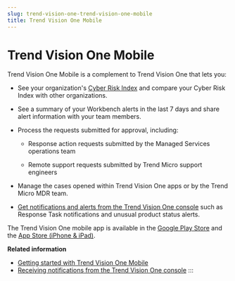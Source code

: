 ```yaml
---
slug: trend-vision-one-trend-vision-one-mobile
title: Trend Vision One Mobile
---
```

# Trend Vision One Mobile

Trend Vision One Mobile is a complement to Trend Vision One that lets you:

- See your organization's [Cyber Risk Index](risk-overview.mdx) and compare your Cyber Risk Index with other organizations.

- See a summary of your Workbench alerts in the last 7 days and share alert information with your team members.

- Process the requests submitted for approval, including:

  - Response action requests submitted by the Managed Services operations team

  - Remote support requests submitted by Trend Micro support engineers

- Manage the cases opened within Trend Vision One apps or by the Trend Micro MDR team.

- [Get notifications and alerts from the Trend Vision One console](receive-notifications-console.mdx) such as Response Task notifications and unusual product status alerts.

The Trend Vision One mobile app is available in the [Google Play Store](https://play.google.com/store/apps/details?id=com.trendmicro.mobilesoc) and the [App Store (iPhone & iPad)](https://apps.apple.com/app/trend-vision-one/id6444749127).

**Related information**

- [Getting started with Trend Vision One Mobile](get-start-mobile.md "Configure the mobile app in your devices.")
- [Receiving notifications from the Trend Vision One console](receive-notifications-console.md "Configure Trend Vision One to send notifications and alerts to the mobile app.")
:::
